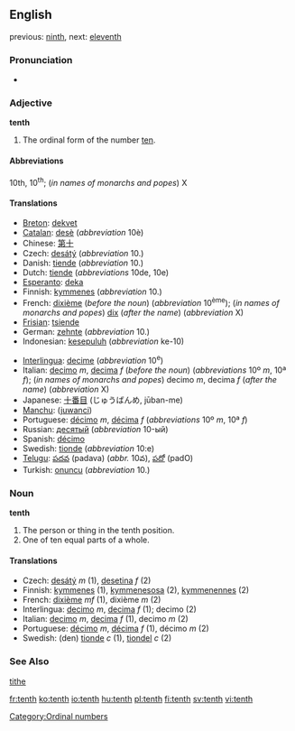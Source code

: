 ==English==

previous: [[ninth]], next: [[eleventh]]

===Pronunciation===
*{{audio|en-us-tenth.ogg|Audio (US)}}

===Adjective===
'''tenth'''

# The ordinal form of the number [[ten]].

====Abbreviations====
10th, 10<sup>th</sup>; (''in names of monarchs and popes'') X

====Translations====
{{top}}
*[[Breton]]: [[dekvet]]
*[[Catalan]]: [[desè]] (''abbreviation'' 10è)
*Chinese: [[第十]]
*Czech: [[desátý]] (''abbreviation'' 10.)
*Danish: [[tiende]] (''abbreviation'' 10.)
*Dutch: [[tiende]] (''abbreviations'' 10de, 10e)
*[[Esperanto]]: [[deka]]
*Finnish: [[kymmenes]] (''abbreviation'' 10.)
*French: [[dixième]] (''before the noun'') (''abbreviation'' 10<sup>ème</sup>); (''in names of monarchs and popes'') [[dix]] (''after the name'') (''abbreviation'' X)
*[[Frisian]]: [[tsiende]]
*German: [[zehnte]] (''abbreviation'' 10.)
*Indonesian: [[kesepuluh]] (''abbreviation'' ke-10)
{{mid}}
*[[Interlingua]]: [[decime]] (''abbreviation'' 10<sup>e</sup>)
*Italian: [[decimo]] ''m'', [[decima]] ''f'' (''before the noun'') (''abbreviations'' 10º ''m'', 10ª ''f''); (''in names of monarchs and popes'') decimo ''m'', decima ''f'' (''after the name'') (''abbreviation'' X)
*Japanese: [[十番目]] (じゅうばんめ, jūban-me)
*[[Manchu]]: ([[juwanci]])
*Portuguese: [[décimo]] ''m'', [[décima]] ''f'' (''abbreviations'' 10º ''m'', 10ª ''f'')
*Russian: [[десятый]] (''abbreviation'' 10-ый)
*Spanish: [[décimo]]
*Swedish: [[tionde]] (''abbreviation'' 10:e)
*[[Telugu]]: [[పదవ]] (padava) (''abbr.'' 10వ), [[పదో]] (padO)
*Turkish: [[onuncu]] (''abbreviation'' 10.)
{{bottom}}

===Noun===
'''tenth'''

#The person or thing in the tenth position.
#One of ten equal parts of a whole.

====Translations====

*Czech: [[desátý]] ''m'' (1), [[desetina]] ''f'' (2)
*Finnish: [[kymmenes]] (1), [[kymmenesosa]] (2), [[kymmenennes]] (2)
*French: [[dixième]] ''mf'' (1), dixième ''m'' (2)
*Interlingua: [[decimo]] ''m'', [[decima]] ''f'' (1); decimo (2)
*Italian: [[decimo]] ''m'', [[decima]] ''f'' (1), decimo ''m'' (2)
*Portuguese: [[décimo]] ''m'', [[décima]] ''f'' (1), décimo ''m'' (2)
*Swedish: (den) [[tionde]] ''c'' (1), [[tiondel]] ''c'' (2)

===See Also===
[[tithe]]

[[Category:Ordinal numbers]]

[[fr:tenth]]
[[ko:tenth]]
[[io:tenth]]
[[hu:tenth]]
[[pl:tenth]]
[[fi:tenth]]
[[sv:tenth]]
[[vi:tenth]]